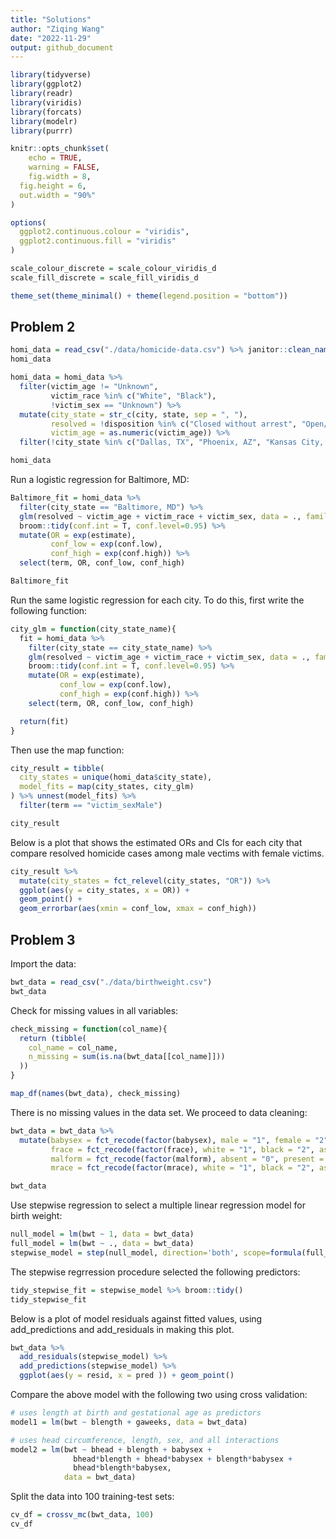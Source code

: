 ```yaml
---
title: "Solutions"
author: "Ziqing Wang"
date: "2022-11-29"
output: github_document
---
```


```r
library(tidyverse)
library(ggplot2)
library(readr)
library(viridis)
library(forcats)
library(modelr)
library(purrr)

knitr::opts_chunk$set(
	echo = TRUE,
	warning = FALSE,
	fig.width = 8, 
  fig.height = 6,
  out.width = "90%"
)

options(
  ggplot2.continuous.colour = "viridis",
  ggplot2.continuous.fill = "viridis"
)

scale_colour_discrete = scale_colour_viridis_d
scale_fill_discrete = scale_fill_viridis_d

theme_set(theme_minimal() + theme(legend.position = "bottom"))
```

## Problem 2

```r
homi_data = read_csv("./data/homicide-data.csv") %>% janitor::clean_names()
homi_data
```

```r
homi_data = homi_data %>%
  filter(victim_age != "Unknown",
         victim_race %in% c("White", "Black"),
         !victim_sex == "Unknown") %>%
  mutate(city_state = str_c(city, state, sep = ", "),
         resolved = !disposition %in% c("Closed without arrest", "Open/No arrest"),
         victim_age = as.numeric(victim_age)) %>%
  filter(!city_state %in% c("Dallas, TX", "Phoenix, AZ", "Kansas City, MO", "Tulsa, AL"))

homi_data
```

Run a logistic regression for Baltimore, MD:

```r
Baltimore_fit = homi_data %>%
  filter(city_state == "Baltimore, MD") %>%
  glm(resolved ~ victim_age + victim_race + victim_sex, data = ., family = binomial()) %>%
  broom::tidy(conf.int = T, conf.level=0.95) %>% 
  mutate(OR = exp(estimate),
         conf_low = exp(conf.low),
         conf_high = exp(conf.high)) %>%
  select(term, OR, conf_low, conf_high)

Baltimore_fit
```

Run the same logistic regression for each city. To do this, first write the following function:
```r
city_glm = function(city_state_name){
  fit = homi_data %>%
    filter(city_state == city_state_name) %>%
    glm(resolved ~ victim_age + victim_race + victim_sex, data = ., family = binomial()) %>%
    broom::tidy(conf.int = T, conf.level=0.95) %>% 
    mutate(OR = exp(estimate),
           conf_low = exp(conf.low),
           conf_high = exp(conf.high)) %>%
    select(term, OR, conf_low, conf_high)

  return(fit)
}

```

Then use the map function:
```r
city_result = tibble(
  city_states = unique(homi_data$city_state),
  model_fits = map(city_states, city_glm)
) %>% unnest(model_fits) %>%
  filter(term == "victim_sexMale")

city_result 
```
Below is a plot that shows the estimated ORs and CIs for each city that compare resolved homicide cases among male vectims with female victims.
```r
city_result %>% 
  mutate(city_states = fct_relevel(city_states, "OR")) %>%
  ggplot(aes(y = city_states, x = OR)) +
  geom_point() +
  geom_errorbar(aes(xmin = conf_low, xmax = conf_high))
```


## Problem 3

Import the data:
```r
bwt_data = read_csv("./data/birthweight.csv")
bwt_data
```

Check for missing values in all variables:
```r
check_missing = function(col_name){
  return (tibble(
    col_name = col_name,
    n_missing = sum(is.na(bwt_data[[col_name]]))
  ))
}

map_df(names(bwt_data), check_missing)
```
There is no missing values in the data set. We proceed to data cleaning:
```r
bwt_data = bwt_data %>%
  mutate(babysex = fct_recode(factor(babysex), male = "1", female = "2"),
         frace = fct_recode(factor(frace), white = "1", black = "2", asian = "3", puerto_rican = "4", other = "8", unknown = "9"),
         malform = fct_recode(factor(malform), absent = "0", present = "1"),
         mrace = fct_recode(factor(mrace), white = "1", black = "2", asian = "3", puerto_rican = "4", other = "8")) 

bwt_data
```

Use stepwise regression to select a multiple linear regression model for birth weight:
```r
null_model = lm(bwt ~ 1, data = bwt_data)
full_model = lm(bwt ~ ., data = bwt_data)
stepwise_model = step(null_model, direction='both', scope=formula(full_model), trace=0)
```

The stepwise regrression procedure selected the following predictors:
```r
tidy_stepwise_fit = stepwise_model %>% broom::tidy()
tidy_stepwise_fit
```
Below is a plot of model residuals against fitted values, using add_predictions and add_residuals in making this plot.

```r
bwt_data %>% 
  add_residuals(stepwise_model) %>%
  add_predictions(stepwise_model) %>%
  ggplot(aes(y = resid, x = pred )) + geom_point()
```

Compare the above model with the following two using cross validation:

```r
# uses length at birth and gestational age as predictors
model1 = lm(bwt ~ blength + gaweeks, data = bwt_data)

# uses head circumference, length, sex, and all interactions
model2 = lm(bwt ~ bhead + blength + babysex + 
              bhead*blength + bhead*babysex + blength*babysex +
              bhead*blength*babysex,
            data = bwt_data)
```

Split the data into 100 training-test sets:
```r
cv_df = crossv_mc(bwt_data, 100)
cv_df
```

